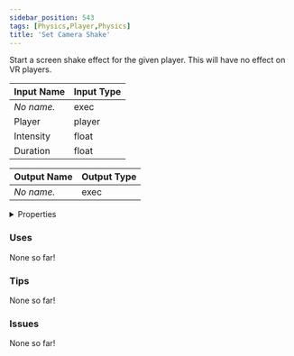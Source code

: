 ```yaml
---
sidebar_position: 543
tags: [Physics,Player,Physics]
title: 'Set Camera Shake'
---
```


Start a screen shake effect for the given player. This will have no effect on VR players.




<EsbSvg />

| Input Name | Input Type |
|-----------|-----------|
| *No name.* | exec |
| Player | player |
| Intensity | float |
| Duration | float |

| Output Name | Output Type |
|-----------|-----------|
| *No name.* | exec |


<details>
  <summary>Properties</summary>
  <div>
    <div>
    <table>
      <thead>
        <tr>
          <th>Is beta required?</th>
          <th>❌</th>
        </tr>
        <tr>
          <th>Is this chip a trolling risk?</th>
          <th>❌</th>
        </tr>
        <tr>
          <th>Is this chip a role assignment risk?</th>
          <th>❌</th>
        </tr>
        <tr>
          <th>Chip UUID</th>
          <th>a4bf7bb6-6dd9-4b34-85ab-2aaa324647e4</th>
        </tr>
      </thead>
    </table>
    </div>
  </div>
</details>

### Uses

None so far!

### Tips

None so far!

### Issues

None so far!